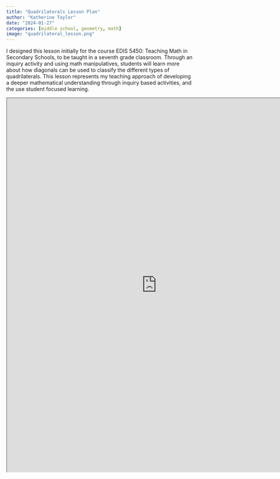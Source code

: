 ```yaml
---
title: "Quadrilaterals Lesson Plan"
author: "Katherine Taylor"
date: "2024-01-27"
categories: [middle school, geometry, math]
image: "quadrilateral_lesson.png"
---
```


I designed this lesson initially for the course EDIS 5450: Teaching Math in Secondary Schools, to be taught in a seventh grade classroom. Through an inquiry activity and using math manipulatives, students will learn more about how diagonals can be used to classify the different types of quadrilaterals. This lesson represents my teaching approach of developing a deeper mathematical understanding through inquiry based activities, and the use student focused learning.

`<iframe width ="800" height = "1000" src="https://docs.google.com/document/d/e/2PACX-1vT8jUMBS28d-hGBQZGBbHOy5u_RhXT-uD00cpZ8qKVPqizwlM0Vtx6mfOXRur_RihygZDUFGlZ_TrDP/pub?embedded=true"`{=html}

</iframe>
